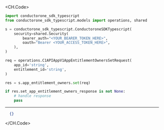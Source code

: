 
<CH.Code>
```python Set.py
import conductorone_sdk_typescript
from conductorone_sdk_typescript.models import operations, shared

s = conductorone_sdk_typescript.ConductoroneSDKTypescript(
    security=shared.Security(
        bearer_auth="<YOUR_BEARER_TOKEN_HERE>",
        oauth="Bearer <YOUR_ACCESS_TOKEN_HERE>",
    ),
)

req = operations.C1APIAppV1AppEntitlementOwnersSetRequest(
    app_id='string',
    entitlement_id='string',
)

res = s.app_entitlement_owners.set(req)

if res.set_app_entitlement_owners_response is not None:
    # handle response
    pass
```
---

```json Example Response
  {}
```
</CH.Code>

